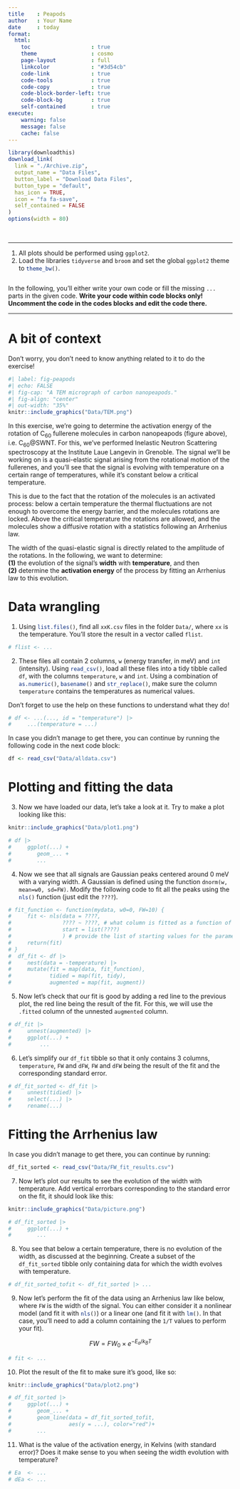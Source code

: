 ```yaml
---
title    : Peapods
author   : Your Name
date     : today
format: 
  html:
    toc                   : true
    theme                 : cosmo
    page-layout           : full
    linkcolor             : "#3d54cb"
    code-link             : true
    code-tools            : true
    code-copy             : true
    code-block-border-left: true
    code-block-bg         : true
    self-contained        : true
execute: 
    warning: false
    message: false
    cache: false
---
```


```r
library(downloadthis)
download_link(
  link = "./Archive.zip",
  output_name = "Data Files",
  button_label = "Download Data Files",
  button_type = "default",
  has_icon = TRUE,
  icon = "fa fa-save",
  self_contained = FALSE
)
options(width = 80)
```
<br>

----

1. All plots should be performed using `ggplot2`.
2. Load the libraries `tidyverse` and `broom` and set the global `ggplot2` theme to `theme_bw()`{.R}.

```r

```

In the following, you'll either write your own code or  fill the missing `...` parts in the given code. **Write your code within code blocks only! Uncomment the code in the codes blocks and edit the code there.**

---

# A bit of context 

::: {.callout-important}
Don't worry, you don't need to know anything related to it to do the exercise!
:::

```r
#| label: fig-peapods
#| echo: FALSE
#| fig-cap: "A TEM micrograph of carbon nanopeapods."
#| fig-align: "center"
#| out-width: "35%"
knitr::include_graphics("Data/TEM.png")
```

In this exercise, we're going to determine the activation energy of the rotation of C~60~ fullerene molecules in carbon nanopeapods (figure above), i.e. C~60~\@SWNT.
For this, we've performed Inelastic Neutron Scattering spectroscopy at the Institute Laue Langevin in Grenoble.
The signal we'll be working on is a quasi-elastic signal arising from the rotational motion of the fullerenes, and you'll see that the signal is evolving with temperature on a certain range of temperatures, while it's constant below a critical temperature.

This is due to the fact that the rotation of the molecules is an activated process: below a certain temperature the thermal fluctuations are not enough to overcome the energy barrier, and the molecules rotations are locked. Above the critical temperature the rotations are allowed, and the molecules show a diffusive rotation with a statistics following an Arrhenius law.

::: {.callout-note}
The width of the quasi-elastic signal is directly related to the amplitude of the rotations. In the following, we want to determine:  
**(1)** the evolution of the signal's **width** with **temperature**, and then  
**(2)** determine the **activation energy** of the process by fitting an Arrhenius law to this evolution.
:::

# Data wrangling

1. Using `list.files()`{.R}, find all `xxK.csv` files in the folder `Data/`, where `xx` is the temperature. You'll store the result in a vector called `flist`. 

```r
# flist <- ...
```

2. These files all contain 2 columns, `w` (energy transfer, in meV) and `int` (intensity). Using `read_csv()`{.R}, load all these files into a tidy tibble called `df`, with the columns `temperature`, `w` and `int`. Using a combination of `as.numeric()`{.R}, `basename()`{.R} and `str_replace()`{.R}, make sure the column `temperature` contains the temperatures as numerical values. 

::: {.callout-tip}
Don't forget to use the help on these functions to understand what they do!
:::

```r
# df <- ...(..., id = "temperature") |> 
#     ...(temperature = ...)
```

::: {.callout-note}
In case you didn't manage to get there, you can continue by running the following code in the next code block:
```r
df <- read_csv("Data/alldata.csv")
```
:::

# Plotting and fitting the data

3. Now we have loaded our data, let's take a look at it. Try to make a plot looking like this:

```r
knitr::include_graphics("Data/plot1.png")
```

```r
# df |> 
#     ggplot(...) +
#        geom_... +
#        ...
```

4. Now we see that all signals are Gaussian peaks centered around 0 meV with a varying width. A Gaussian is defined using the function `dnorm(w, mean=w0, sd=FW)`. Modify the following code to fit all the peaks using the `nls()`{.R} function (just edit the `????`).

```r
# fit_function <- function(mydata, w0=0, FW=10) {
#     fit <- nls(data = ????, 
#                ???? ~ ????, # what column is fitted as a function of what?
#                start = list(????)
#                ) # provide the list of starting values for the parameters the fit
#     return(fit)
# }
#  df_fit <- df |> 
#     nest(data = -temperature) |> 
#     mutate(fit = map(data, fit_function),
#            tidied = map(fit, tidy),
#            augmented = map(fit, augment))
```

5. Now let's check that our fit is good by adding a red line to the previous plot, the red line being the result of the fit. For this, we will use the `.fitted` column of the unnested `augmented` column. 

```r
# df_fit |> 
#     unnest(augmented) |> 
#     ggplot(...) +
#         ...
```

6. Let's simplify our `df_fit` tibble so that it only contains 3 columns, `temperature`, `FW` and `dFW`, `FW` and `dFW` being the result of the fit and the corresponding standard error.

```r
# df_fit_sorted <- df_fit |> 
#     unnest(tidied) |> 
#     select(...) |> 
#     rename(...)
```


# Fitting the Arrhenius law

::: {.callout-note}
In case you didn't manage to get there, you can continue by running:
```r
df_fit_sorted <- read_csv("Data/FW_fit_results.csv")
```
:::

7. Now let's plot our results to see the evolution of the width with temperature. Add vertical errorbars corresponding to the standard error on the fit, it should look like this:

```r
knitr::include_graphics("Data/picture.png")
```

```r
# df_fit_sorted |> 
#     ggplot(...) +
#        ...
```

8. You see that below a certain temperature, there is no evolution of the width, as discussed at the beginning. Create a subset of the `df_fit_sorted` tibble only containing data for which the width evolves with temperature.

```r
# df_fit_sorted_tofit <- df_fit_sorted |> ...
```

9. Now let's perform the fit of the data using an Arrhenius law like below, where `FW` is the width of the signal. You can either consider it a nonlinear model (and fit it with `nls()`{.R}) or a linear one (and fit it with `lm()`{.R}. In that case, you'll need to add a column containing the `1/T` values to perform your fit).

$$
FW = FW_0 \times e^{-E_a/k_BT}
$$

```r
# fit <- ...
```

10. Plot the result of the fit to make sure it's good, like so:

```r
knitr::include_graphics("Data/plot2.png")
```

```r
# df_fit_sorted |> 
#     ggplot(...) +
#        geom_... +
#        geom_line(data = df_fit_sorted_tofit,
#                  aes(y = ...), color="red")+
#        ...
```

11. What is the value of the activation energy, in Kelvins (with standard error)? Does it make sense to you when seeing the width evolution with temperature?

```r
# Ea  <- ...
# dEa <- ...
```

